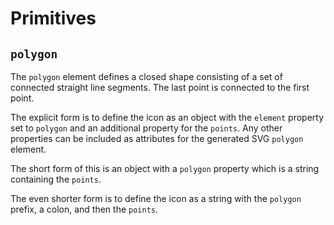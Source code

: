 
# Primitives

## `polygon`

The `polygon` element defines a closed shape consisting of a set of connected
straight line segments. The last point is connected to the first point.

The explicit form is to define the icon as an object with the `element`
property set to `polygon` and an additional property for the `points`. Any
other properties can be included as attributes for the generated SVG
`polygon` element.

<MDNElementLink element="polygon"/>

<Example
  Component={Component}
  code={Source}
  expand
/>

The short form of this is an object with a `polygon` property which is a
string containing the `points`.

<Example
  Component={Short}
  code={ShortSrc}
  expand
  undent={2}
/>

The even shorter form is to define the icon as a string with the `polygon`
prefix, a colon, and then the `points`.

<Example
  Component={String}
  code={StringSrc}
  expand
  undent={2}
/>
